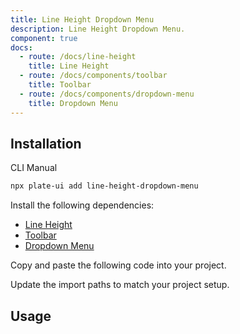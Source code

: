 ```yaml
---
title: Line Height Dropdown Menu
description: Line Height Dropdown Menu.
component: true
docs:
  - route: /docs/line-height
    title: Line Height
  - route: /docs/components/toolbar
    title: Toolbar
  - route: /docs/components/dropdown-menu
    title: Dropdown Menu
---
```


<ComponentPreview name="playground-demo" id="lineheight" />

## Installation

<Tabs defaultValue="cli">

<TabsList>
<TabsTrigger value="cli">CLI</TabsTrigger>
<TabsTrigger value="manual">Manual</TabsTrigger>
</TabsList>
<TabsContent value="cli">

```bash
npx plate-ui add line-height-dropdown-menu
```

</TabsContent>

<TabsContent value="manual">

<Steps>

<Step>

Install the following dependencies:

- [Line Height](/docs/line-height)
- [Toolbar](/docs/components/toolbar)
- [Dropdown Menu](/docs/components/dropdown-menu)

</Step>

<Step>

Copy and paste the following code into your project.

</Step>

<ComponentSource name="line-height-dropdown-menu" />

<Step>

Update the import paths to match your project setup.

</Step>

</Steps>

</TabsContent>

</Tabs>

## Usage

<ComponentSource name="fixed-toolbar-buttons" />

